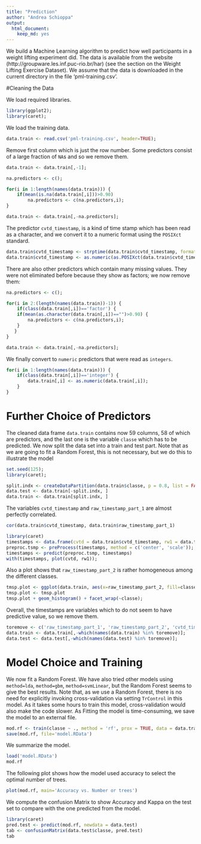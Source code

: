```yaml
---
title: "Prediction"
author: "Andrea Schioppa"
output:
  html_document:
    keep_md: yes
---
```

We build a Machine Learning algorithm to predict
how well participants in a weight lifting experiment did. The data is available from the website (http://groupware.les.inf.puc-rio.br/har) (see the section on the Weight Lifting Exercise Dataset). We assume that the data is downloaded in the current directory in the file 'pml-training.csv'.

#Cleaning the Data

We load required libraries.
```r
library(ggplot2);
library(caret);
```

We load the training data.

```r
data.train <- read.csv('pml-training.csv', header=TRUE);
```

Remove first column which is just the row number. Some predictors consist of a large
fraction of `NA`s and so we remove them.

```r
data.train <- data.train[,-1];

na.predictors <- c();

for(i in 1:length(names(data.train))) {
    if(mean(is.na(data.train[,i]))>0.90)
        na.predictors <- c(na.predictors,i);
}

data.train <- data.train[,-na.predictors];
```

The predictor `cvtd_timestamp`, is a kind of time stamp which has been read as a character,
and we convert it to a numeric format using the `POSIXct` standard.

```r
data.train$cvtd_timestamp <- strptime(data.train$cvtd_timestamp, format='%d/%m/%Y %H:%M');
data.train$cvtd_timestamp <- as.numeric(as.POSIXct(data.train$cvtd_timestamp));
```

There are also other predictors which contain many missing values. They were not
eliminated before because they show as factors; we now remove them:

```r

na.predictors <- c();

for(i in 2:(length(names(data.train))-1)) {
    if(class(data.train[,i])=='factor') {
    if(mean(as.character(data.train[,i])=="")>0.90) {
        na.predictors <- c(na.predictors,i);
    }
   }
}

data.train <- data.train[,-na.predictors];
```

We finally convert to `numeric` predictors that were read as `integers`.

```r
for(i in 1:length(names(data.train))) {
    if(class(data.train[,i])=='integer') {
        data.train[,i] <- as.numeric(data.train[,i]);
    }
}
```

# Further Choice of Predictors

The cleaned data frame `data.train` contains now 59 columns, 58 of which are predictors, and the last
one is the variable `classe` which has to be predicted. We now split the data set into a train and test
part. Note that as we are going to fit a Random Forest, this is not necessary, but we do this to
illustrate the model

```r
set.seed(125);
library(caret);

split.indx <- createDataPartition(data.train$classe, p = 0.8, list = FALSE);
data.test <- data.train[-split.indx, ]
data.train <- data.train[split.indx, ]
```

The variables `cvtd_timestamp` and `raw_timestamp_part_1` are almost perfectly correlated.

```r
cor(data.train$cvtd_timestamp, data.train$raw_timestamp_part_1)
```

```r
library(caret)
timestamps <- data.frame(cvtd = data.train$cvtd_timestamp, rw1 = data.train$raw_timestamp_part_1);
preproc.tsmp <- preProcess(timestamps, method = c('center', 'scale'));
timestamps <- predict(preproc.tsmp, timestamps)
with(timestamps, plot(cvtd, rw1));
```

Also a plot shows that `raw_timestamp_part_2` is rather homogeneous among the different classes.

```r
tmsp.plot <- ggplot(data.train, aes(x=raw_timestamp_part_2, fill=classe, y = ..count..));
tmsp.plot <- tmsp.plot
tmsp.plot + geom_histogram() + facet_wrap(~classe);
```

Overall, the timestamps are variables which to do not seem to have predictive value, so we
remove them.

```r
toremove <- c('raw_timestamp_part_1', 'raw_timestamp_part_2', 'cvtd_timestamp');
data.train <- data.train[,-which(names(data.train) %in% toremove)];
data.test <- data.test[,-which(names(data.test) %in% toremove)];
```

# Model Choice and Training

We now fit a Random Forest. We have also tried
other models using `method=lda`, `method=gbm`, `method=svmLinear`, but the Random Forest seems to give the best results. 
Note that, as we use a Random Forest, there is no need for explicitly invoking cross-validation
via setting `TrControl` in this model. 
As it takes some hours to train this model, cross-validation would also make the code slower.
As Fitting the model is time-consuming, we save the model to an external file.
```r
mod.rf <- train(classe ~ ., method = 'rf', prox = TRUE, data = data.train)
save(mod.rf, file='model.RData')
```

We summarize the model.

```r
load('model.RData')
mod.rf
```

The following plot shows how the model used accuracy to select the optimal number of trees.

```r
plot(mod.rf, main='Accuracy vs. Number or trees')
```

We compute the confusion Matrix to show Accuracy and Kappa on the test set to compare with the one predicted from the model.

```r
library(caret)
pred.test <- predict(mod.rf, newdata = data.test)
tab <- confusionMatrix(data.test$classe, pred.test)
tab
```
